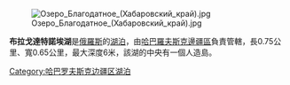 [[Image:Озеро_Благодатное_(Хабаровский_край).jpg|thumb]]

'''布拉戈達特諾埃湖'''是[[俄羅斯|俄羅斯]]的[[湖泊|湖泊]]，由[[哈巴羅夫斯克邊疆區|哈巴羅夫斯克邊疆區]]負責管轄，長0.75公里、寬0.65公里，最大深度6米，該湖的中央有一個人造島。

{{Russia-geo-stub}}
[[Category:哈巴罗夫斯克边疆区湖泊|Category:哈巴罗夫斯克边疆区湖泊]]